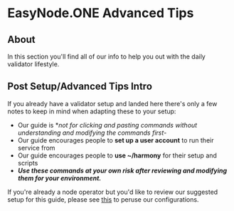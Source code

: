 # EasyNode.ONE Advanced Tips
## About
In this section you'll find all of our info to help you out with the daily validator lifestyle.
## Post Setup/Advanced Tips Intro
If you already have a validator setup and landed here there's only a few notes to keep in mind when adapting these to your setup:
- Our guide is **not for clicking and pasting commands without understanding and modifying the commands first*- 
- Our guide encourages people to **set up a user account** to run their service from
- Our guide encourages people to **use ~/harmony** for their setup and scripts
- _**Use these commands at your own risk after reviewing and modifying them for your environment.**_

If you're already a node operator but you'd like to review our suggested setup for this guide, please see [this](/companion/new/users) to peruse our configurations.

